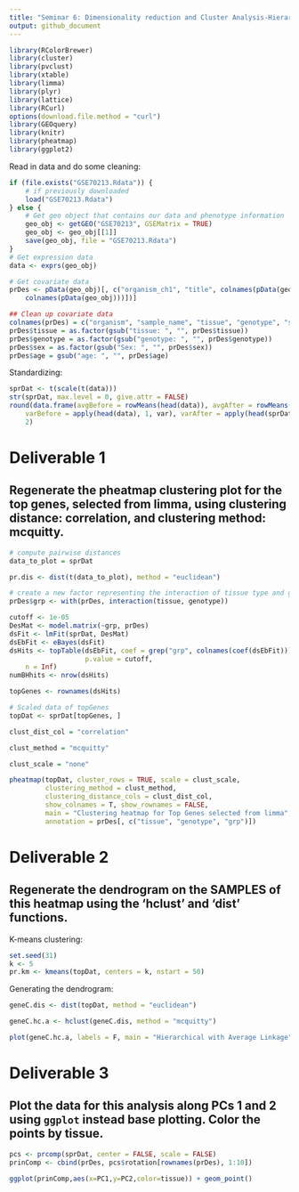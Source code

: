 ```yaml
---
title: "Seminar 6: Dimensionality reduction and Cluster Analysis-Hierarchical Clustering"
output: github_document
---
```


```r
library(RColorBrewer)
library(cluster)
library(pvclust)
library(xtable)
library(limma)
library(plyr)
library(lattice)
library(RCurl)
options(download.file.method = "curl")
library(GEOquery)
library(knitr)
library(pheatmap)
library(ggplot2)
```


Read in data and do some cleaning:

```r
if (file.exists("GSE70213.Rdata")) {
    # if previously downloaded
    load("GSE70213.Rdata")
} else {
    # Get geo object that contains our data and phenotype information
    geo_obj <- getGEO("GSE70213", GSEMatrix = TRUE)
    geo_obj <- geo_obj[[1]]
    save(geo_obj, file = "GSE70213.Rdata")
}
# Get expression data
data <- exprs(geo_obj)

# Get covariate data
prDes <- pData(geo_obj)[, c("organism_ch1", "title", colnames(pData(geo_obj))[grep("characteristics", 
    colnames(pData(geo_obj)))])]

## Clean up covariate data
colnames(prDes) = c("organism", "sample_name", "tissue", "genotype", "sex", "age")
prDes$tissue = as.factor(gsub("tissue: ", "", prDes$tissue))
prDes$genotype = as.factor(gsub("genotype: ", "", prDes$genotype))
prDes$sex = as.factor(gsub("Sex: ", "", prDes$sex))
prDes$age = gsub("age: ", "", prDes$age)
```

Standardizing:

```r
sprDat <- t(scale(t(data)))
str(sprDat, max.level = 0, give.attr = FALSE)
round(data.frame(avgBefore = rowMeans(head(data)), avgAfter = rowMeans(head(sprDat)), 
    varBefore = apply(head(data), 1, var), varAfter = apply(head(sprDat), 1, var)), 
    2)
```

# Deliverable 1
## Regenerate the pheatmap clustering plot for the top genes, selected from limma, using clustering distance: correlation, and clustering method: mcquitty.

```r
# compute pairwise distances
data_to_plot = sprDat

pr.dis <- dist(t(data_to_plot), method = "euclidean")

# create a new factor representing the interaction of tissue type and genotype
prDes$grp <- with(prDes, interaction(tissue, genotype))

cutoff <- 1e-05
DesMat <- model.matrix(~grp, prDes)
dsFit <- lmFit(sprDat, DesMat)
dsEbFit <- eBayes(dsFit)
dsHits <- topTable(dsEbFit, coef = grep("grp", colnames(coef(dsEbFit))), 
                   p.value = cutoff, 
    n = Inf)
numBHhits <- nrow(dsHits)

topGenes <- rownames(dsHits)

# Scaled data of topGenes
topDat <- sprDat[topGenes, ]

clust_dist_col = "correlation"   

clust_method = "mcquitty"  

clust_scale = "none" 

pheatmap(topDat, cluster_rows = TRUE, scale = clust_scale,
         clustering_method = clust_method,
         clustering_distance_cols = clust_dist_col, 
         show_colnames = T, show_rownames = FALSE, 
         main = "Clustering heatmap for Top Genes selected from limma", 
         annotation = prDes[, c("tissue", "genotype", "grp")])

```


# Deliverable 2

## Regenerate the dendrogram on the SAMPLES of this heatmap using the 'hclust' and 'dist' functions.

K-means clustering:

```r
set.seed(31)
k <- 5
pr.km <- kmeans(topDat, centers = k, nstart = 50)
```

Generating the dendrogram:

```r
geneC.dis <- dist(topDat, method = "euclidean")

geneC.hc.a <- hclust(geneC.dis, method = "mcquitty")

plot(geneC.hc.a, labels = F, main = "Hierarchical with Average Linkage", xlab = "")
```


# Deliverable 3

## Plot the data for this analysis along PCs 1 and 2 using `ggplot` instead base plotting. Color the points by tissue.

```r
pcs <- prcomp(sprDat, center = FALSE, scale = FALSE)
prinComp <- cbind(prDes, pcs$rotation[rownames(prDes), 1:10])

ggplot(prinComp,aes(x=PC1,y=PC2,color=tissue)) + geom_point()
```


